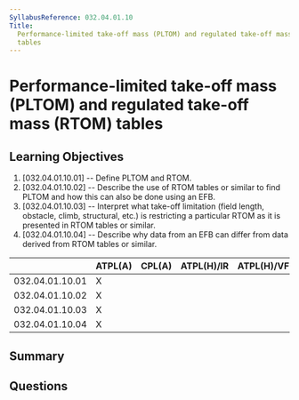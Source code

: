 ```yaml
---
SyllabusReference: 032.04.01.10
Title:
  Performance-limited take-off mass (PLTOM) and regulated take-off mass (RTOM)
  tables
---
```


# Performance-limited take-off mass (PLTOM) and regulated take-off mass (RTOM) tables

## Learning Objectives

1. [032.04.01.10.01] -- Define PLTOM and RTOM.
2. [032.04.01.10.02] -- Describe the use of RTOM tables or similar to find PLTOM
   and how this can also be done using an EFB.
3. [032.04.01.10.03] -- Interpret what take-off limitation (field length,
   obstacle, climb, structural, etc.) is restricting a particular RTOM as it is
   presented in RTOM tables or similar.
4. [032.04.01.10.04] -- Describe why data from an EFB can differ from data
   derived from RTOM tables or similar.

|                 | ATPL(A) | CPL(A) | ATPL(H)/IR | ATPL(H)/VFR | CPL(H) | IR  | CBIR(A) |
| --------------- | ------- | ------ | ---------- | ----------- | ------ | --- | ------- |
| 032.04.01.10.01 | X       |        |            |             |        |     |         |
| 032.04.01.10.02 | X       |        |            |             |        |     |         |
| 032.04.01.10.03 | X       |        |            |             |        |     |         |
| 032.04.01.10.04 | X       |        |            |             |        |     |         |

## Summary

## Questions
